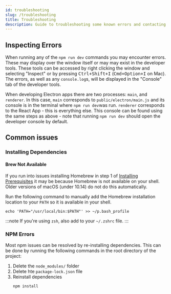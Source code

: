 ---
id: troubleshooting
slug: /troubleshooting
title: Troubleshooting
description: Guide to troubleshooting some known errors and contacting the CCV with questions
---

## Inspecting Errors

When running any of the `npm run dev` commands you may encounter errors. These may display over the window itself or may may exist in the developer tools. These tools can be accessed by right clicking the window and selecting "Inspect" or by pressing <kbd>Ctrl+Shift+I</kbd> (<kbd>Cmd+Option+I</kbd> on Mac). The errors, as well as any `console.log`s, will be displayed in the "Console" tab of the developer tools.

When developing Electron apps there are two processes: `main`, and `renderer`. In this case, `main` corresponds to `public/electron/main.js` and its console is in the terminal where `npm run dev`was run. `renderer` corresponds to the React App - this is everything else. This console can be found using the same steps as above - note that running `npm run dev` should open the developer console by default.

## Common issues

### Installing Dependencies

#### Brew Not Available

If you run into issues installing Homebrew in step 1 of [Installing Prerequisites](quick_start?os=mac#installing-prerequisites) it may be because Homebrew is not available on your shell. Older versions of macOS (under 10.14) do not do this automatically.

Run the following command to manually add the Homebrew installation location to your `PATH` so it is available in your shell.

```shell
echo 'PATH="/usr/local/bin:$PATH"' >> ~/p.bash_profile
```

:::note
If you're using `zsh`, also add to your `~/.zshrc` file.
:::

### NPM Errors

Most npm issues can be resolved by re-installing dependencies. This can be done by running the following commands in the root directory of the project:

1. Delete the `node_modules/` folder
2. Delete hte `package-lock.json` file
3. Reinstall dependencies
   ```shell
   npm install
   ```
